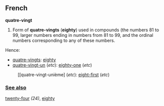 ==French==
'''quatre-vingt'''

#Form of '''quatre-vingts''' ('''eighty''') used in compounds (the numbers 81 to 99, larger numbers ending in numbers from 81 to 99, and the ordinal numbers corresponding to any of these numbers.

Hence:

*[[quatre-vingts]]: [[eighty]]
*[[quatre-vingt-un]] (''etc''): [[eighty-one]] (''etc'')
:[[quatre-vingt-unième] (''etc''): [[eight-first]] (''etc'')

=== [[See also]] ===

[[twenty-four]] ''(24)'', [[eighty]]